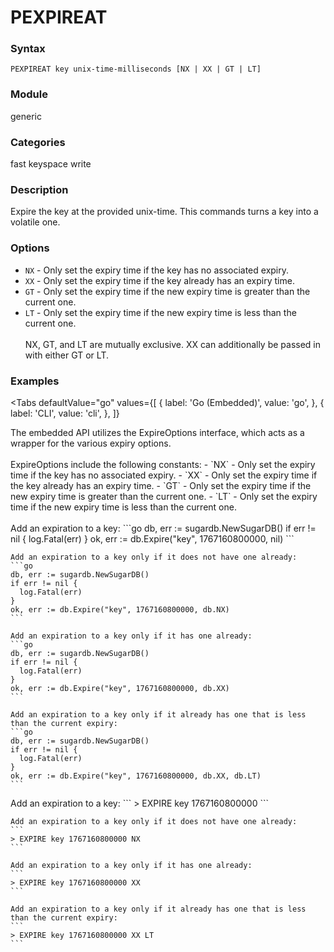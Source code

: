 
# PEXPIREAT

### Syntax
```
PEXPIREAT key unix-time-milliseconds [NX | XX | GT | LT]
```

### Module
<span className="acl-category">generic</span>

### Categories
<span className="acl-category">fast</span>
<span className="acl-category">keyspace</span>
<span className="acl-category">write</span>

### Description
Expire the key at the provided unix-time. This commands turns a key into a volatile one.

### Options

- `NX` - Only set the expiry time if the key has no associated expiry.
- `XX` - Only set the expiry time if the key already has an expiry time.
- `GT` - Only set the expiry time if the new expiry time is greater than the current one.
- `LT` - Only set the expiry time if the new expiry time is less than the current one.
<br></br>
NX, GT, and LT are mutually exclusive. XX can additionally be passed in with either GT or LT.

### Examples

<Tabs
  defaultValue="go"
  values={[
    { label: 'Go (Embedded)', value: 'go', },
    { label: 'CLI', value: 'cli', },
  ]}
>
  <TabItem value="go">
    The embedded API utilizes the ExpireOptions interface, which acts as a wrapper for the various expiry options.
    <br></br>
    ExpireOptions include the following constants:
        - `NX` - Only set the expiry time if the key has no associated expiry.
        - `XX` - Only set the expiry time if the key already has an expiry time.
        - `GT` - Only set the expiry time if the new expiry time is greater than the current one.
        - `LT` - Only set the expiry time if the new expiry time is less than the current one.
    <br></br>
Add an expiration to a key:
    ```go
    db, err := sugardb.NewSugarDB()
    if err != nil {
      log.Fatal(err)
    }
    ok, err := db.Expire("key", 1767160800000, nil)
    ```

    Add an expiration to a key only if it does not have one already:
    ```go
    db, err := sugardb.NewSugarDB()
    if err != nil {
      log.Fatal(err)
    }
    ok, err := db.Expire("key", 1767160800000, db.NX)
    ```

    Add an expiration to a key only if it has one already:
    ```go
    db, err := sugardb.NewSugarDB()
    if err != nil {
      log.Fatal(err)
    }
    ok, err := db.Expire("key", 1767160800000, db.XX)
    ```

    Add an expiration to a key only if it already has one that is less than the current expiry:
    ```go
    db, err := sugardb.NewSugarDB()
    if err != nil {
      log.Fatal(err)
    }
    ok, err := db.Expire("key", 1767160800000, db.XX, db.LT)
    ```
  </TabItem>
  <TabItem value="cli">
    Add an expiration to a key:
    ```
    > EXPIRE key 1767160800000
    ```

    Add an expiration to a key only if it does not have one already:
    ```
    > EXPIRE key 1767160800000 NX
    ```

    Add an expiration to a key only if it has one already:
    ```
    > EXPIRE key 1767160800000 XX
    ```

    Add an expiration to a key only if it already has one that is less than the current expiry:
    ```
    > EXPIRE key 1767160800000 XX LT
    ```
  </TabItem>
</Tabs>
